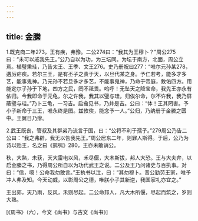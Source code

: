 ```yaml
---
---
---
```

title: 金縢
---




1.既克商二年273，王有疾，弗豫。二公274曰：“我其为王穆卜？”周公275曰：“未可以戚我先王。”公乃自以为功，为三坛同。为坛于南方，北面，周公立焉。植璧秉珪，乃告太王、王季、文王276。史乃册祝曰277：“唯尔元孙某278，遘厉疟疾。若尔三王，是有丕子之责于天，以旦代某之身。予仁若考，能多才多艺，能事鬼神。乃元孙不若旦多才多艺，不能事鬼神，乃命于帝庭，敷佑四方。用能定尔子孙于下地，四方之民，罔不祗畏。呜呼！无坠天之降宝命，我先王亦永有依归。今我即命于元龟，尔之许我，我其以璧与珪，归俟尔命，尔不许我，我乃屏蔽璧与珪。”乃卜三龟，一习吉。启龠见书，乃并是吉。公曰：“体！王其罔害。予小子新命于三王，唯永终是图。兹攸俟，能念予一人。”公归，乃纳册于金縢之匮中。王翼日乃瘳。

2.武王既丧，管叔及其群弟乃流言于国，曰：“公将不利于孺子。”279周公乃告二公曰：“我之弗辟，我无以告我先王。”周公居东二年，则罪人斯得。于后，公乃为诗以贻王，名之曰《鸱鸮》280，王亦未敢诮公。

秋，大熟，未获，天大雷电以风，禾尽偃，大木斯拔，邦人大恐。王与大夫弁，以启金縢之书，乃得周公所自以为功代武王之说。二公及王乃问诸史与百执事。对曰：“信，噫！公命我勿敢言。”王执书以泣，曰：“其勿穆卜。昔公勤劳王家，唯予冲人弗及知。今天动威，以彰周公之德，唯朕小子其新逆，我国家礼亦宜之。”

王出郊，天乃雨，反风，禾则尽起。二公命邦人，凡大木所偃，尽起而筑之，岁则大熟。

[《周书》（六），今文《尚书》与古文《尚书》]